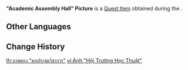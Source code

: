 {{Item Infobox
|id           = 120657
|image        = Item Picture.png
|type         = Quest Items
|description  = A photo taken in the [[Academic Assembly Hall]]. Who knows how [[Iaune]] will use it...
|source1      = [[A Letter]]
}}
'''"Academic Assembly Hall" Picture''' is a [[Quest Item]] obtained during the {{Quest|A Letter}}.

==Other Languages==
{{Other Languages|default_hidden=1
|en      = "Academic Assembly Hall" Picture
|zhs     = 「学术会堂」的画片
|zhs_rm  = 
|zht     = 「學術會堂」的畫片
|zht_rm  = 
|ja      = 「学術会堂」の写真
|ja_rm   = "Gakujutsu Kaidou" no Shashin
|ko      = 「학술 회당」 사진
|ko_rm   = 
|es      = Imagen del Salón Académico
|fr      = Photo du Hall d'assemblée académique
|ru      = Снимок Академического зала собраний
|th      = ภาพของ "หอประชุมวิชาการ"
|th_rm   = 
|vi      = Ảnh "Hội Trường Học Thuật"
|de      = Bild der „Akademischen Versammlungshalle“
|id      = Lukisan "Aula Akademik"
|pt      = Pintura do Pavilhão Acadêmico
|tr      = "Akademik Toplantı Salonu" Fotoğrafı
|it      = Foto della Sala per le riunioni accademiche
}}

==Change History==
{{Change History|4.1}}

[[th:ภาพของ "หอประชุมวิชาการ"]]
[[vi:Ảnh "Hội Trường Học Thuật"]]